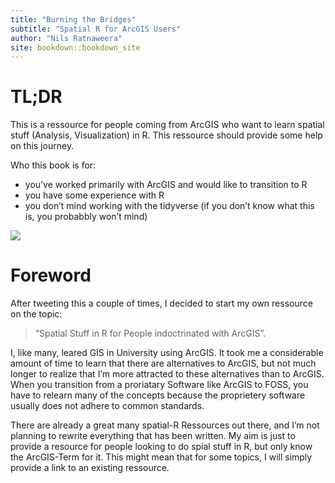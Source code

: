 ```yaml
---
title: "Burning the Bridges"
subtitle: "Spatial R for ArcGIS Users"
author: "Nils Ratnaweera"
site: bookdown::bookdown_site
---
```



# TL;DR

This is a ressource for people coming from ArcGIS who want to learn spatial stuff (Analysis, Visualization) in R. This ressource should provide some help on this journey.

Who this book is for:

- you've worked primarily with ArcGIS and would like to transition to R
- you have some experience with R
- you don't mind working with the tidyverse (if you don't know what this is, you probabbly won't mind)


![](fire_PNG6023.png)




# Foreword


After tweeting this a couple of times, I decided to start my own ressource on the topic: 

> "Spatial Stuff in R for People indoctrinated with ArcGIS". 

I, like many, leared GIS in University using ArcGIS. It took me a considerable amount of time to learn that there are alternatives to ArcGIS, but not much longer to realize that I'm more attracted to these alternatives than to ArcGIS. When you transition from a proriatary Software like ArcGIS to FOSS, you have to relearn many of the concepts because the proprietery software usually does not adhere to common standards. 

There are already a great many spatial-R Ressources out there, and I'm not planning to rewrite everything that has been written. My aim is just to provide a resource for people looking to do spial stuff in R, but only know the ArcGIS-Term for it. This might mean that for some topics, I will simply provide a link to an existing ressource. 

  


